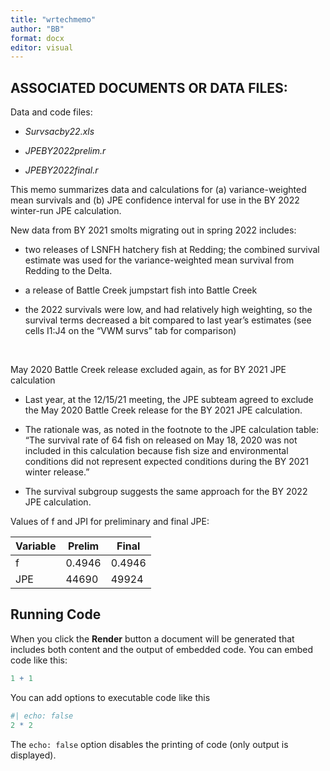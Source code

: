 ---
title: "wrtechmemo"
author: "BB"
format: docx
editor: visual
---

## ASSOCIATED DOCUMENTS OR DATA FILES:

Data and code files:

-   *Survsacby22.xls*

-   *JPEBY2022prelim.r*

-   *JPEBY2022final.r*

This memo summarizes data and calculations for (a) variance-weighted mean survivals and (b) JPE confidence interval for use in the BY 2022 winter-run JPE calculation.

New data from BY 2021 smolts migrating out in spring 2022 includes:

-   two releases of LSNFH hatchery fish at Redding; the combined survival estimate was used for the variance-weighted mean survival from Redding to the Delta.

-   a release of Battle Creek jumpstart fish into Battle Creek

-   the 2022 survivals were low, and had relatively high weighting, so the survival terms decreased a bit compared to last year's estimates (see cells I1:J4 on the "VWM survs" tab for comparison)

 

May 2020 Battle Creek release excluded again, as for BY 2021 JPE calculation

-   Last year, at the 12/15/21 meeting, the JPE subteam agreed to exclude the May 2020 Battle Creek release for the BY 2021 JPE calculation.

-   The rationale was, as noted in the footnote to the JPE calculation table: "The survival rate of 64 fish on released on May 18, 2020 was not included in this calculation because fish size and environmental conditions did not represent expected conditions during the BY 2021 winter release."

-   The survival subgroup suggests the same approach for the BY 2022 JPE calculation.

Values of f and JPI for preliminary and final JPE:

| Variable | Prelim | Final  |
|----------|--------|--------|
| f        | 0.4946 | 0.4946 |
| JPE      | 44690  | 49924  |

## Running Code

When you click the **Render** button a document will be generated that includes both content and the output of embedded code. You can embed code like this:

```{r}
1 + 1
```

You can add options to executable code like this

```{r}
#| echo: false
2 * 2
```

The `echo: false` option disables the printing of code (only output is displayed).
